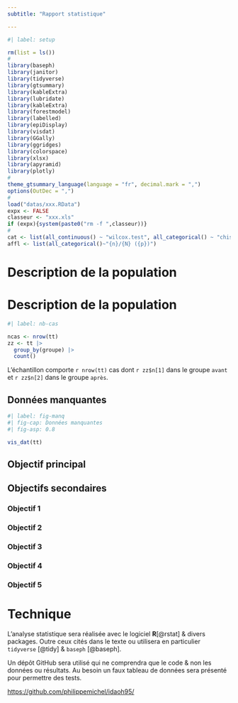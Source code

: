 ```yaml
---
subtitle: "Rapport statistique"

---
```

```r
#| label: setup

rm(list = ls())
#
library(baseph)
library(janitor)
library(tidyverse)
library(gtsummary)
library(kableExtra)
library(lubridate)
library(kableExtra)
library(forestmodel)
library(labelled)
library(epiDisplay)
library(visdat)
library(GGally)
library(ggridges)
library(colorspace)
library(xlsx)
library(apyramid)
library(plotly)
#
theme_gtsummary_language(language = "fr", decimal.mark = ",")
options(OutDec = ",")
#
load("datas/xxx.RData")
expx <- FALSE
classeur <- "xxx.xls"
if (expx){system(paste0("rm -f ",classeur))}
#
cat <- list(all_continuous() ~ "wilcox.test", all_categorical() ~ "chisq.test")
affl <- list(all_categorical()~"{n}/{N} ({p})")
```


# Description de la population


# Description de la population

```r
#| label: nb-cas

ncas <- nrow(tt)
zz <- tt |> 
  group_by(groupe) |> 
  count()
```


L'échantillon comporte `r nrow(tt)` cas  dont `r zz$n[1]` dans le groupe `avant` et `r zz$n[2]` dans le groupe `après`.

## Données manquantes

```r
#| label: fig-manq
#| fig-cap: Données manquantes
#| fig-asp: 0.8

vis_dat(tt)
```

## Objectif principal


## Objectifs secondaires

### Objectif 1


### Objectif 2


### Objectif 3

### Objectif 4


### Objectif 5


# Technique 

L'analyse statistique sera réalisée avec le logiciel **R**[@rstat] & divers packages. Outre ceux cités dans le texte ou utilisera en particulier `tidyverse` [@tidy] & `baseph` [@baseph].

Un dépôt GitHub sera utilisé qui ne comprendra que le code & non les données ou résultats. Au besoin un faux tableau de données sera présenté pour permettre des tests.

<https://github.com/philippemichel/idaoh95/>

\printglossary[type=\glsxtrabbrvtype, title={Abbrévations}]

\addcontentsline{toc}{chapter}{Bibliographie}
